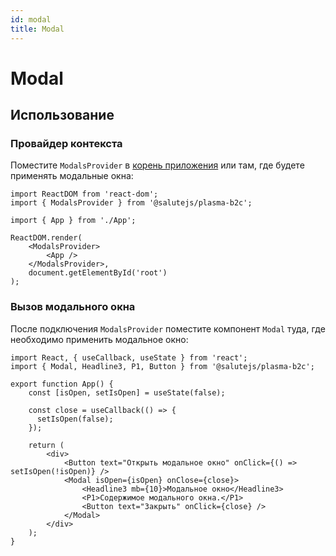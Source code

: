 ```yaml
---
id: modal
title: Modal
---
```



# Modal
<Description name="Modal" />
<PropsTable name="Modal" />
<StorybookLink name="Modal" />

## Использование

### Провайдер контекста
Поместите `ModalsProvider` в [корень приложения](../../#корень-приложения) или там, где будете применять модальные окна:

```tsx title="index.ts"
import ReactDOM from 'react-dom';
import { ModalsProvider } from '@salutejs/plasma-b2c';

import { App } from './App';

ReactDOM.render(
    <ModalsProvider>
        <App />
    </ModalsProvider>,
    document.getElementById('root')
);
```

### Вызов модального окна
После подключения `ModalsProvider` поместите компонент `Modal` туда, где необходимо применить модальное окно:

```tsx live
import React, { useCallback, useState } from 'react';
import { Modal, Headline3, P1, Button } from '@salutejs/plasma-b2c';

export function App() {
    const [isOpen, setIsOpen] = useState(false);

    const close = useCallback(() => {
      setIsOpen(false);
    });

    return (
        <div>
            <Button text="Открыть модальное окно" onClick={() => setIsOpen(!isOpen)} />
            <Modal isOpen={isOpen} onClose={close}>
                <Headline3 mb={10}>Модальное окно</Headline3>
                <P1>Содержимое модального окна.</P1>
                <Button text="Закрыть" onClick={close} />
            </Modal>
        </div>
    );
}
```
